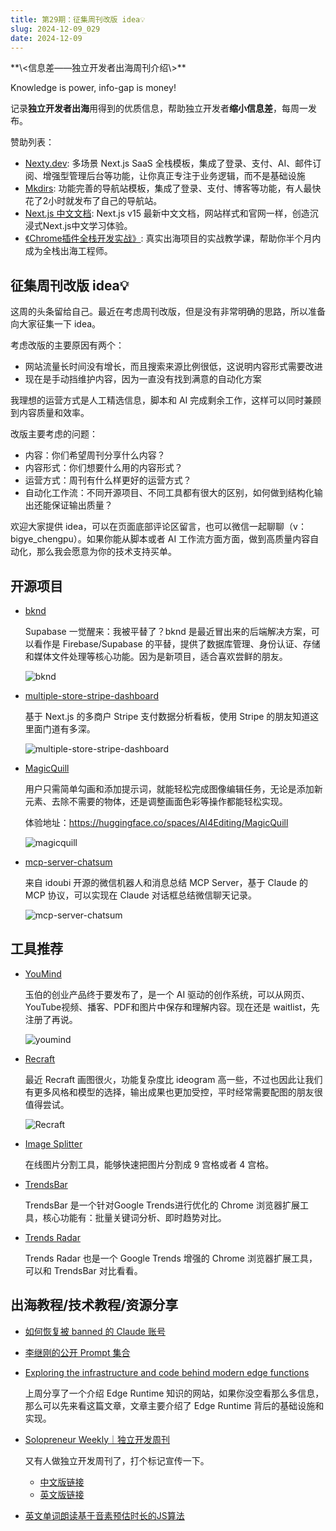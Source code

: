```yaml
---
title: 第29期：征集周刊改版 idea💡
slug: 2024-12-09_029
date: 2024-12-09
---
```


<Aside showSponsor={0}>
**\<信息差——独立开发者出海周刊介绍\>**

Knowledge is power, info-gap is money!

记录**独立开发者出海**用得到的优质信息，帮助独立开发者**缩小信息差**，每周一发布。

赞助列表：
- [Nexty.dev](https://nexty.dev): 多场景 Next.js SaaS 全栈模板，集成了登录、支付、AI、邮件订阅、增强型管理后台等功能，让你真正专注于业务逻辑，而不是基础设施
- [Mkdirs](https://mkdirs.com?via=share/): 功能完善的导航站模板，集成了登录、支付、博客等功能，有人最快花了2小时就发布了自己的导航站。
- [Next.js 中文文档](https://nextjscn.org/docs?utm_source=gap.weijunext.com): Next.js v15 最新中文文档，网站样式和官网一样，创造沉浸式Next.js中文学习体验。
- [《Chrome插件全栈开发实战》](https://ship.weijunext.com/): 真实出海项目的实战教学课，帮助你半个月内成为全栈出海工程师。
</Aside>

## 征集周刊改版 idea💡

这周的头条留给自己。最近在考虑周刊改版，但是没有非常明确的思路，所以准备向大家征集一下 idea。

考虑改版的主要原因有两个：
- 网站流量长时间没有增长，而且搜索来源比例很低，这说明内容形式需要改进
- 现在是手动挡维护内容，因为一直没有找到满意的自动化方案

我理想的运营方式是人工精选信息，脚本和 AI 完成剩余工作，这样可以同时兼顾到内容质量和效率。

改版主要考虑的问题：

- 内容：你们希望周刊分享什么内容？
- 内容形式：你们想要什么用的内容形式？
- 运营方式：周刊有什么样更好的运营方式？
- 自动化工作流：不同开源项目、不同工具都有很大的区别，如何做到结构化输出还能保证输出质量？

欢迎大家提供 idea，可以在页面底部评论区留言，也可以微信一起聊聊（v：bigye_chengpu）。如果你能从脚本或者 AI 工作流方面方面，做到高质量内容自动化，那么我会愿意为你的技术支持买单。

## 开源项目

- [bknd](https://github.com/bknd-io/bknd)

  Supabase 一觉醒来：我被平替了？bknd 是最近冒出来的后端解决方案，可以看作是 Firebase/Supabase 的平替，提供了数据库管理、身份认证、存储和媒体文件处理等核心功能。因为是新项目，适合喜欢尝鲜的朋友。

  ![bknd](/assets/029/bknd.webp)

- [multiple-store-stripe-dashboard](https://github.com/zinc1234596/multiple-store-stripe-dashboard)

  基于 Next.js 的多商户 Stripe 支付数据分析看板，使用 Stripe 的朋友知道这里面门道有多深。

  ![multiple-store-stripe-dashboard](/assets/029/multiple-store-stripe-dashboard.webp)

- [MagicQuill](https://github.com/magic-quill/magicquill)

  用户只需简单勾画和添加提示词，就能轻松完成图像编辑任务，无论是添加新元素、去除不需要的物体，还是调整画面色彩等操作都能轻松实现。

  体验地址：https://huggingface.co/spaces/AI4Editing/MagicQuill

  ![magicquill](/assets/029/magicquill.gif)

- [mcp-server-chatsum](https://github.com/mcpservers/mcp-server-chatsum)

  来自 idoubi 开源的微信机器人和消息总结 MCP Server，基于 Claude 的 MCP 协议，可以实现在 Claude 对话框总结微信聊天记录。

  ![mcp-server-chatsum](/assets/029/mcp-server-chatsum.webp)

## 工具推荐

- [YouMind](https://youmind.ai/)

  玉伯的创业产品终于要发布了，是一个 AI 驱动的创作系统，可以从网页、YouTube视频、播客、PDF和图片中保存和理解内容。现在还是 waitlist，先注册了再说。

  ![youmind](/assets/029/youmind.webp)

- [Recraft](https://www.recraft.ai/invite/4ONItGuOQ0)

  最近 Recraft 画图很火，功能复杂度比 ideogram 高一些，不过也因此让我们有更多风格和模型的选择，输出成果也更加受控，平时经常需要配图的朋友很值得尝试。

  ![Recraft](/assets/029/recraft.webp)

- [Image Splitter](https://image-splitter.online/)

  在线图片分割工具，能够快速把图片分割成 9 宫格或者 4 宫格。

- [TrendsBar](https://trendsbar.net/)

  TrendsBar 是一个针对Google Trends进行优化的 Chrome 浏览器扩展工具，核心功能有：批量关键词分析、即时趋势对比。

- [Trends Radar](https://chromewebstore.google.com/detail/trends-radar/jcbophednbmljagjnjakebggflbfialp)

  Trends Radar 也是一个 Google Trends 增强的 Chrome 浏览器扩展工具，可以和 TrendsBar 对比看看。

## 出海教程/技术教程/资源分享

- [如何恢复被 banned 的 Claude 账号](https://x.com/msjiaozhu/status/1861429426921349552)

- [李继刚的公开 Prompt 集合](https://github.com/lijigang/write-prompt)

- [Exploring the infrastructure and code behind modern edge functions](https://stackoverflow.blog/2023/07/10/exploring-the-infrastructure-and-code-behind-modern-edge-functions/)

  上周分享了一个介绍 Edge Runtime 知识的网站，如果你没空看那么多信息，那么可以先来看这篇文章，文章主要介绍了 Edge Runtime 背后的基础设施和实现。

- [Solopreneur Weekly｜独立开发周刊](https://github.com/hr98w/solopreneur)

  又有人做独立开发周刊了，打个标记宣传一下。

  - [中文版链接](https://mp.weixin.qq.com/mp/appmsgalbum?__biz=MzkwODcyNDgyMQ==&action=getalbum&album_id=3744741765530796042#wechat_redirect)
  - [英文版链接](https://digitalmarketings.io/solopreneur)

- [英文单词朗读基于音素预估时长的JS算法](https://www.zhangxinxu.com/wordpress/2024/12/js-word-speach-split-time-calc/)
